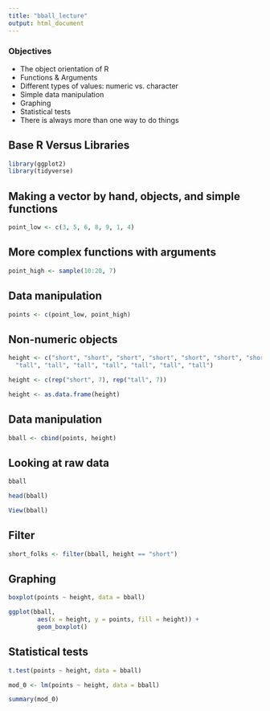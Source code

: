 ```yaml
---
title: "bball_lecture"
output: html_document
---
```


### Objectives

- The object orientation of R
- Functions & Arguments
- Different types of values: numeric vs. character
- Simple data manipulation
- Graphing
- Statistical tests
- There is always more than one way to do things

## Base R Versus Libraries

```r
library(ggplot2) 
library(tidyverse)
```

## Making a vector by hand, objects, and simple functions

```r
point_low <- c(3, 5, 6, 8, 9, 1, 4)
```

##  More complex functions with arguments

```r
point_high <- sample(10:20, 7)
```

## Data manipulation

```r
points <- c(point_low, point_high)
```

## Non-numeric objects

```r
height <- c("short", "short", "short", "short", "short", "short", "short", 
  "tall", "tall", "tall", "tall", "tall", "tall", "tall") 

height <- c(rep("short", 7), rep("tall", 7))

height <- as.data.frame(height)
```

## Data manipulation
```r
bball <- cbind(points, height)
```

## Looking at raw data

```r
bball

head(bball)

View(bball)
```

## Filter 

```r
short_folks <- filter(bball, height == "short")
```


## Graphing

```r
boxplot(points ~ height, data = bball) 

ggplot(bball, 
        aes(x = height, y = points, fill = height)) +
        geom_boxplot()
```

## Statistical tests

```r
t.test(points ~ height, data = bball)

mod_0 <- lm(points ~ height, data = bball)

summary(mod_0)
```

